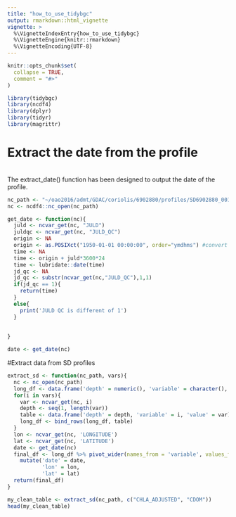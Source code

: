 ```yaml
---
title: "how_to_use_tidybgc"
output: rmarkdown::html_vignette
vignette: >
  %\VignetteIndexEntry{how_to_use_tidybgc}
  %\VignetteEngine{knitr::rmarkdown}
  %\VignetteEncoding{UTF-8}
---
```


```r
knitr::opts_chunk$set(
  collapse = TRUE,
  comment = "#>"
)
```

```r
library(tidybgc)
library(ncdf4)
library(dplyr)
library(tidyr)
library(magrittr)
```

# Extract the date from the profile
<br>
The extract_date() function has been designed to output the date of the profile.

```r

nc_path <- "~/oao2016/admt/GDAC/coriolis/6902880/profiles/SD6902880_001.nc"
nc <- ncdf4::nc_open(nc_path)

get_date <- function(nc){
  juld <- ncvar_get(nc, "JULD")
  juldqc <- ncvar_get(nc, "JULD_QC")
  origin <- NA
  origin <- as.POSIXct("1950-01-01 00:00:00", order="ymdhms") #convert juld->time
  time <- NA
  time <- origin + juld*3600*24
  time <- lubridate::date(time)
  jd_qc <- NA
  jd_qc <- substr(ncvar_get(nc,"JULD_QC"),1,1)
  if(jd_qc == 1){
    return(time)
  }
  else{
    print('JULD QC is different of 1')
  }
  
  
}

date <- get_date(nc)
```

#Extract data from SD profiles

```r
extract_sd <- function(nc_path, vars){
  nc <- nc_open(nc_path)
  long_df <- data.frame('depth' = numeric(), 'variable' = character(), value = numeric())
  for(i in vars){
    var <- ncvar_get(nc, i)
    depth <- seq(1, length(var))
    table <- data.frame('depth' = depth, 'variable' = i, 'value' = var)
    long_df <- bind_rows(long_df, table)
  }
  lon <- ncvar_get(nc, 'LONGITUDE')
  lat <- ncvar_get(nc, 'LATITUDE')
  date <- get_date(nc)
  final_df <- long_df %>% pivot_wider(names_from = 'variable', values_from = 'value') %>% 
    mutate('date' = date,
           'lon' = lon,
           'lat' = lat)
  return(final_df)
}

my_clean_table <- extract_sd(nc_path, c("CHLA_ADJUSTED", "CDOM"))
head(my_clean_table)
```


